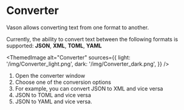 # Converter

Vason allows converting text from one format to another.

Currently, the ability to convert text between the following formats is supported:
**JSON**, **XML**, **TOML**, **YAML**


<ThemedImage
    alt="Converter"
    sources={{
        light: '/img/Converter_light.png',
        dark: '/img/Converter_dark.png',
    }}
/>

1. Open the converter window
2. Choose one of the conversion options
3. For example, you can convert JSON to XML and vice versa
4. JSON to TOML and vice versa
5. JSON to YAML and vice versa.
